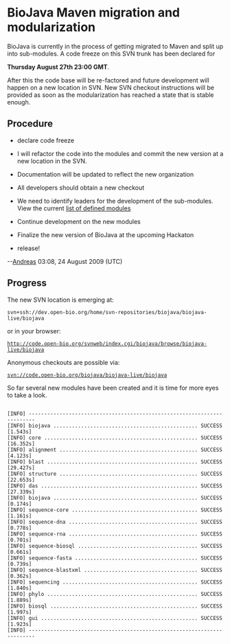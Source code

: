= BioJava Maven migration and modularization =

BioJava is currently in the process of getting migrated to Maven and split up into sub-modules. A code freeze on this SVN trunk has been declared for

'''Thursday August 27th 23:00 GMT'''.

After this the code base will be re-factored and future development will happen on a new location in SVN. New SVN checkout instructions will be provided as soon as the modularization has reached a state that is stable enough.

== Procedure ==

* declare code freeze

* I will refactor the code into the modules and commit the new version at a new location in the SVN.

* Documentation will be updated to reflect the new organization

* All developers should obtain a new checkout

* We need to identify leaders for the development of the sub-modules. View the current [[BioJava:Modules|list of defined modules]] 

* Continue development on the new modules

* Finalize the new version of BioJava at the upcoming Hackaton

* release!

--[[User:Andreas|Andreas]] 03:08, 24 August 2009 (UTC)

== Progress ==

The new SVN location is emerging at:
 svn+ssh://dev.open-bio.org/home/svn-repositories/biojava/biojava-live/biojava

or in your browser:

 http://code.open-bio.org/svnweb/index.cgi/biojava/browse/biojava-live/biojava

Anonymous checkouts are possible via:

 svn://code.open-bio.org/biojava/biojava-live/biojava


So far several new modules have been created and it is time for more eyes to take a look.
<pre>

[INFO] ------------------------------------------------------------------------
[INFO] biojava ............................................... SUCCESS [1.543s]
[INFO] core .................................................. SUCCESS [16.352s]
[INFO] alignment ............................................. SUCCESS [4.123s]
[INFO] blast ................................................. SUCCESS [29.427s]
[INFO] structure ............................................. SUCCESS [22.653s]
[INFO] das ................................................... SUCCESS [27.339s]
[INFO] biojava ............................................... SUCCESS [0.174s]
[INFO] sequence-core ......................................... SUCCESS [1.161s]
[INFO] sequence-dna .......................................... SUCCESS [0.778s]
[INFO] sequence-rna .......................................... SUCCESS [0.701s]
[INFO] sequence-biosql ....................................... SUCCESS [0.661s]
[INFO] sequence-fasta ........................................ SUCCESS [0.739s]
[INFO] sequence-blastxml ..................................... SUCCESS [0.362s]
[INFO] sequencing ............................................ SUCCESS [1.840s]
[INFO] phylo ................................................. SUCCESS [1.889s]
[INFO] biosql ................................................ SUCCESS [1.997s]
[INFO] gui ................................................... SUCCESS [1.923s]
[INFO] ------------------------------------------------------------------------
</pre>
